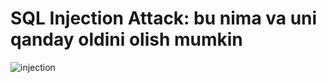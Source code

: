 
# SQL Injection Attack: bu nima va uni qanday oldini olish mumkin

![injection](/images/tutorials/database/injection.png)